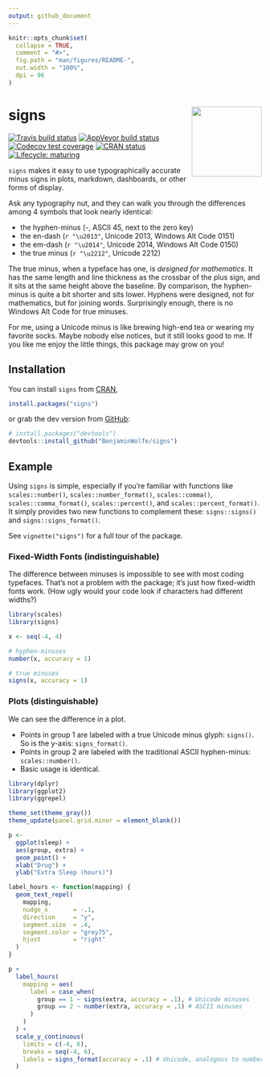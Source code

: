 ```yaml
---
output: github_document
---
```


<!-- README.md is generated from README.Rmd. Please edit that file -->

```r
knitr::opts_chunk$set(
  collapse = TRUE,
  comment = "#>",
  fig.path = "man/figures/README-",
  out.width = "100%",
  dpi = 96
)
```

# signs <a href='https://benjaminwolfe.github.io/signs/'><img src='man/figures/logo.svg' align="right" height="139" /></a>

<!-- badges: start -->
[![Travis build status](https://travis-ci.org/BenjaminWolfe/signs.svg?branch=master)](https://travis-ci.org/BenjaminWolfe/signs)
[![AppVeyor build status](https://ci.appveyor.com/api/projects/status/github/BenjaminWolfe/signs?branch=master&svg=true)](https://ci.appveyor.com/project/BenjaminWolfe/signs)
[![Codecov test coverage](https://codecov.io/gh/BenjaminWolfe/signs/branch/master/graph/badge.svg)](https://codecov.io/gh/BenjaminWolfe/signs?branch=master)
[![CRAN status](https://www.r-pkg.org/badges/version/signs)](https://CRAN.R-project.org/package=signs)
[![Lifecycle: maturing](https://img.shields.io/badge/lifecycle-maturing-blue.svg)](https://www.tidyverse.org/lifecycle/#maturing)
<!-- badges: end -->

`signs` makes it easy to use typographically accurate minus signs
in plots, markdown, dashboards, or other forms of display.

Ask any typography nut, and they can walk you through the differences
among 4 symbols that look nearly identical:

* the hyphen-minus (-, ASCII 45, next to the zero key)
* the en-dash (`r "\u2013"`, Unicode 2013, Windows Alt Code 0151)
* the em-dash (`r "\u2014"`, Unicode 2014, Windows Alt Code 0150)
* the true minus (`r "\u2212"`, Unicode 2212)

The true minus, when a typeface has one, is _designed for mathematics_.
It has the same length and line thickness as the crossbar of the plus sign,
and it sits at the same height above the baseline.
By comparison, the hyphen-minus is quite a bit shorter and sits lower.
Hyphens were designed, not for mathematics, but for joining words.
Surprisingly enough, there is no Windows Alt Code for true minuses.

For me, using a Unicode minus is like brewing high-end tea
or wearing my favorite socks.
Maybe nobody else notices, but it still looks good to me.
If you like me enjoy the little things,
this package may grow on you!

## Installation

You can install `signs` from [CRAN](https://cran.r-project.org/package=signs),

``` r
install.packages("signs")
```

or grab the dev version from [GitHub](https://github.com/BenjaminWolfe/signs):

``` r
# install.packages("devtools")
devtools::install_github("BenjaminWolfe/signs")
```

## Example

Using `signs` is simple, especially if you're familiar with functions like
`scales::number()`, `scales::number_format()`,
`scales::comma()`, `scales::comma_format()`,
`scales::percent()`, and `scales::percent_format()`.
It simply provides two new functions to complement these:
`signs::signs()` and `signs::signs_format()`.

See `vignette("signs")` for a full tour of the package.

### Fixed-Width Fonts (indistinguishable)

The difference between minuses is impossible to see with most coding typefaces.
That's not a problem with the package; it's just how fixed-width fonts work.
(How ugly would your code look if characters had different widths?)

```r
library(scales)
library(signs)

x <- seq(-4, 4)

# hyphen-minuses
number(x, accuracy = 1)

# true minuses
signs(x, accuracy = 1)
```

### Plots (distinguishable)

We can see the difference in a plot.

* Points in group 1 are labeled
  with a true Unicode minus glyph: `signs()`.
  So is the y-axis: `signs_format()`.
* Points in group 2 are labeled
  with the traditional ASCII hyphen-minus: `scales::number()`.
* Basic usage is identical.

```r
library(dplyr)
library(ggplot2)
library(ggrepel)

theme_set(theme_gray())
theme_update(panel.grid.minor = element_blank())

p <- 
  ggplot(sleep) +
  aes(group, extra) +
  geom_point() +
  xlab("Drug") +
  ylab("Extra Sleep (hours)")

label_hours <- function(mapping) {
  geom_text_repel(
    mapping,
    nudge_x       = -.1,
    direction     = "y",
    segment.size  = .4,
    segment.color = "grey75",
    hjust         = "right"
  )
}

p +
  label_hours(
    mapping = aes(
      label = case_when(
        group == 1 ~ signs(extra, accuracy = .1), # Unicode minuses
        group == 2 ~ number(extra, accuracy = .1) # ASCII minuses
      )
    )
  ) +
  scale_y_continuous(
    limits = c(-4, 6),
    breaks = seq(-4, 6),
    labels = signs_format(accuracy = .1) # Unicode, analogous to number_format() 
  )
```
